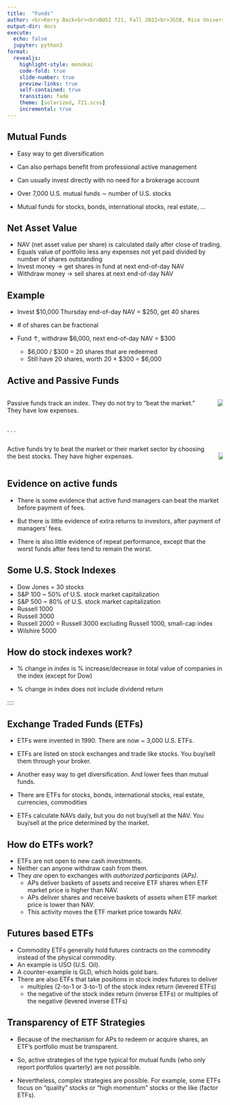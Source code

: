 ```yaml
---
title:  "Funds"
author: <br>Kerry Back<br><br>BUSI 721, Fall 2022<br>JGSB, Rice University
output-dir: docs
execute:
  echo: false
  jupyter: python3
format: 
  revealjs:
    highlight-style: monokai
    code-fold: true
    slide-number: true
    preview-links: true
    self-contained: true
    transition: fade
    theme: [solarized, 721.scss]
    incremental: true
---
```


## Mutual Funds 

- Easy way to get diversification
- Can also perhaps benefit from professional active management

- Can usually invest directly with no need for a brokerage account 

- Over 7,000 U.S. mutual funds $∼$ number of U.S. stocks

- Mutual funds for stocks, bonds, international stocks, real estate, ...


## Net Asset Value


- NAV (net asset value per share) is calculated daily after close of trading.
- Equals value of portfolio less any expenses not yet paid divided by number of shares outstanding
- Invest money $\rightarrow$ get shares in fund at next end-of-day NAV 
- Withdraw money $\rightarrow$ sell shares at next end-of-day NAV


## Example

- Invest $10,000 Thursday end-of-day NAV = $250, get 40 shares

- \# of shares can be fractional
- Fund $\uparrow$, withdraw $6,000, next end-of-day NAV = $300
  - $6,000 / $300 = 20 shares that are redeemed
  - Still have 20 shares, worth 20 $\times$ \$300 = \$6,000



## Active and Passive Funds

:::: {.columns}

::: {.column}
Passive funds track an index.  They do not try to "beat the market."  They have low expenses. 
:::

::: {.column}
![](images/vanguard.jpeg)
::: 

::::

. . .

:::: {.columns}

::: {.column}
Active funds try to beat the market or their market sector by choosing the best stocks.  They have higher expenses.
:::

::: {.column}
<br>
![](images/fidelity-logo3jpg-38115c537742751f.webp)
:::

::::

## Evidence on active funds


- There is some evidence that active fund managers can beat the market before payment of fees.  

- But there is little evidence of extra returns to investors, after payment of managers' fees.

- There is also little evidence of repeat performance, except that the worst funds after fees tend to remain the worst.


## Some U.S. Stock Indexes


- Dow Jones = 30 stocks
- S&P 100 ~ 50% of U.S. stock market capitalization
- S&P 500 ~ 80% of U.S. stock market capitalization
- Russell 1000
- Russell 3000
- Russell 2000 = Russell 3000 excluding Russell 1000, small-cap index
- Wilshire 5000

## How do stock indexes work?

- % change in index is % increase/decrease in total value of companies in the index (except for Dow)

- % change in index does not include dividend return


::::

## Exchange Traded Funds (ETFs)

- ETFs were invented in 1990. There are now ~ 3,000 U.S. ETFs.

- ETFs are listed on stock exchanges and trade like stocks.  You buy/sell them through your broker.

- Another easy way to get diversification.  And lower fees than mutual funds.

- There are ETFs for stocks, bonds, international stocks, real estate, currencies, commodities

- ETFs calculate NAVs daily, but you do not buy/sell at the NAV.  You buy/sell at the price determined by the market.

## How do ETFs work?

- ETFs are not open to new cash investments.
- Neither can anyone withdraw cash from them.
- They *are* open to exchanges with *authorized participants (APs)*.
  - APs deliver baskets of assets and receive ETF shares when ETF market price is higher than NAV.
  - APs deliver shares and receive baskets of assets when ETF market price is lower than NAV.
  - This activity moves the ETF market price towards NAV.

## Futures based ETFs

- Commodity ETFs generally hold futures contracts on the commodity instead of the physical commodity. 
- An example is USO (U.S. Oil).
- A counter-example is GLD, which holds gold bars.
- There are also ETFs that take positions in stock index futures to deliver
  - multiples (2-to-1 or 3-to-1) of the stock index return (levered ETFs)
  - the negative of the stock index return (inverse ETFs) or multiples of the negative (levered inverse ETFs)



## Transparency of ETF Strategies

- Because of the mechanism for APs to redeem or acquire shares, an ETF's portfolio must be transparent. 

- So, active strategies of the type typical for mutual funds (who only report portfolios quarterly) are not possible.

- Nevertheless, complex strategies are possible.  For example, some ETFs focus on "quality" stocks or "high momentum" stocks or the like (factor ETFs).